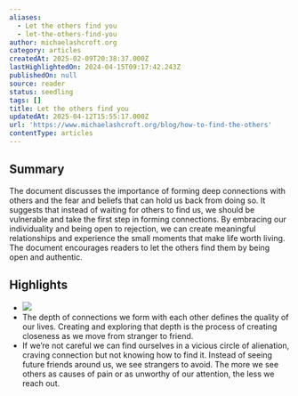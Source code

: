 ```yaml
---
aliases:
  - Let the others find you
  - let-the-others-find-you
author: michaelashcroft.org
category: articles
createdAt: 2025-02-09T20:38:37.000Z
lastHighlightedOn: 2024-04-15T09:17:42.243Z
publishedOn: null
source: reader
status: seedling
tags: []
title: Let the others find you
updatedAt: 2025-04-12T15:55:17.000Z
url: 'https://www.michaelashcroft.org/blog/how-to-find-the-others'
contentType: articles
---
```

## Summary

The document discusses the importance of forming deep connections with others and the fear and beliefs that can hold us back from doing so. It suggests that instead of waiting for others to find us, we should be vulnerable and take the first step in forming connections. By embracing our individuality and being open to rejection, we can create meaningful relationships and experience the small moments that make life worth living. The document encourages readers to let the others find them by being open and authentic.

## Highlights

- ![](https://uploads-ssl.webflow.com/5f175533b7bb853339317de2/5f19f2159de1b8f28cc8aef4_IMG_20171104_225840(1).jpg)
- The depth of connections we form with each other defines the quality of our lives. Creating and exploring that depth is the process of creating closeness as we move from stranger to friend.
- If we’re not careful we can find ourselves in a vicious circle of alienation, craving connection but not knowing how to find it. Instead of seeing future friends around us, we see strangers to avoid. The more we see others as causes of pain or as unworthy of our attention, the less we reach out.
